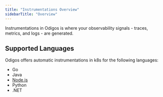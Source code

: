 ```yaml
---
title: "Instrumentations Overview"
sidebarTitle: "Overview"
---
```


Instrumentations in Odigos is where your observability signals - traces, metrics, and logs - are generated.

## Supported Languages

Odigos offers automatic instrumentations in k8s for the following languages:

- Go
- Java
- [Node.js](/instrumentations/nodejs/nodejs)
- Python
- .NET
